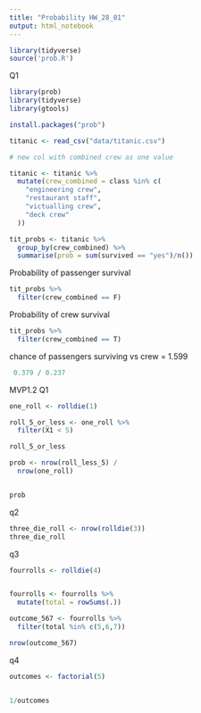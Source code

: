 ```yaml
---
title: "Probability HW_28_01"
output: html_notebook
---
```

```r
library(tidyverse)
source('prob.R')
```



Q1 
```r
library(prob)
library(tidyverse)
library(gtools)

install.packages("prob")
```
```r
titanic <- read_csv("data/titanic.csv")
```

```r
# new col with combined crew as one value

titanic <- titanic %>% 
  mutate(crew_combined = class %in% c(
    "engineering crew",
    "restaurant staff",
    "victualling crew",
    "deck crew"
  ))

```

```r
tit_probs <- titanic %>% 
  group_by(crew_combined) %>% 
  summarise(prob = sum(survived == "yes")/n())

```
Probability of passenger survival
```r
tit_probs %>% 
  filter(crew_combined == F)
```
Probability of crew survival
```r
tit_probs %>% 
  filter(crew_combined == T)
```
chance of passengers surviving vs crew = 1.599
```r
 0.379 / 0.237 
```
MVP1.2 Q1
```r
one_roll <- rolldie(1)

roll_5_or_less <- one_roll %>%
  filter(X1 < 5)

roll_5_or_less

prob <- nrow(roll_less_5) /
  nrow(one_roll)


prob
```

q2
```r
three_die_roll <- nrow(rolldie(3))
three_die_roll
```
q3
```r

fourrolls <- rolldie(4)


fourrolls <- fourrolls %>% 
  mutate(total = rowSums(.))

outcome_567 <- fourrolls %>% 
  filter(total %in% c(5,6,7))

nrow(outcome_567)
```
q4 
```r

outcomes <- factorial(5)


1/outcomes


```

